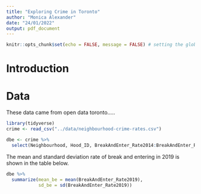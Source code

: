 ```yaml
---
title: "Exploring Crime in Toronto"
author: "Monica Alexander"
date: "24/01/2022"
output: pdf_document
---
```


```r
knitr::opts_chunk$set(echo = FALSE, message = FALSE) # setting the global settings related to what is visible in the pdf
```

# Introduction

# Data 

These data came from open data toronto.....

```r
library(tidyverse)
crime <- read_csv("../data/neighbourhood-crime-rates.csv")
```

```r
dbe <- crime %>% 
  select(Neighbourhood, Hood_ID, BreakAndEnter_Rate2014:BreakAndEnter_Rate2020)

```

The mean and standard deviation rate of break and entering in 2019 is shown in the table below. 

```r
dbe %>% 
  summarize(mean_be = mean(BreakAndEnter_Rate2019),
            sd_be = sd(BreakAndEnter_Rate2019))
```




